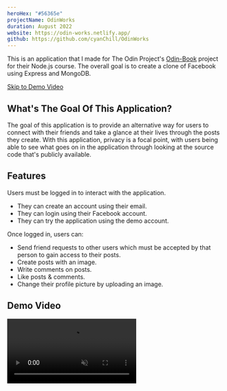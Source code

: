 ```yaml
---
heroHex: "#56365e"
projectName: OdinWorks
duration: August 2022
website: https://odin-works.netlify.app/
github: https://github.com/cyanChill/OdinWorks
---
```


This is an application that I made for The Odin Project's [Odin-Book](https://www.theodinproject.com/lessons/nodejs-odin-book) project for their Node.js course. The overall goal is to create a clone of Facebook using Express and MongoDB.

<a href="#demo-video">Skip to Demo Video</a>

## What's The Goal Of This Application?

The goal of this application is to provide an alternative way for users to connect with their friends and take a glance at their lives through the posts they create. With this application, privacy is a focal point, with users being able to see what goes on in the application through looking at the source code that's publicly available.

## Features

Users must be logged in to interact with the application.

- They can create an account using their email.
- They can login using their Facebook account.
- They can try the application using the demo account.

Once logged in, users can:

- Send friend requests to other users which must be accepted by that person to gain access to their posts.
- Create posts with an image.
- Write comments on posts.
- Like posts & comments.
- Change their profile picture by uploading an image.

## Demo Video

<video src="/projects/odinworks/demo.mp4" controls muted />

## Building The Application

### Setup

For this application, compared to PC Parts List, I decided to create an Express app from scratch instead of using the Express template created from `express-generator`. In addition, instead of using a template engine, I decided to write the front end on React.

### Challenge 1: Authentication

`Passport` is an authentication middleware for Node.js that can be easily integrated with Express applications. This allows us to set up authentication using a username & password along with Facebook.

This is pretty much the first time I used this library, and the documentation was helpful for the most part. At the time I was working on this project, there was no documentation on how we would authenticate with Facebook, so that took some figuring out to do. In addition, authenticating with Facebook was difficult due to trying to figure out how to register our application with Facebook as Facebook's developer interface is a bit cluttered.

#### Identifying the Current User

With authentication, we also want to identify the current user. In order to do this, I created a middleware which checks to see if the user currently accessing our server is authenticated. If they are, it means there exists an authorization token in their headers, which we can extract and read. Given the token is valid, we can then search for that user in our database and return their user object.

```javascript
/* A portion from "backend/utils/jwt.js" */

// Middleware to read JWT token data (we know the "authorization" header
// exists and is valid from the passport check)
exports.readToken = [
  passport.authenticate("jwt", { session: false }),

  async (req, res, next) => {
    // Get auth bearer token value
    const bearerToken = req.headers["authorization"].split(" ")[1];
    try {
      const authData = jwt.verify(bearerToken, process.env.SECRET_KEY);
      if (!authData)
        return res.status(403).json({ message: "Unknown payload." });
      // Validate Id in Token:
      const user = await User.findById(authData.id);
      if (!user) throw new Error("Invalid token."); // Goto catch block
      req.userId = authData.id;
      return next();
    } catch (err) {
      debug(err);
      return res.status(403).json({ message: "Invalid token." });
    }
  },
];
```

### Challenge 2: Content Distribution

#### Limiting Our Content To Friends

One of the main focal points of this application is that the content we post is only visible to our friends. This means I need to figure out how we can restrict routes in the back end such that only the people with access can read it (ie: owners or friends).

The method I decided on to solve this problem is to create middleware that checks if the current user is a friend, or the owner of the content being accessed. This is applied to the routes which end in `/:userId`, which specifies content for that user.

```javascript
/* A portion from "backend/utils/routeMiddleware.js" */

// Checks if :userId param is for a valid user & sets req.currentUser
exports.validUserId = async (req, res, next) => {
  try {
    const user = await User.findById(req.params.userId);
    if (!user) return res.status(404).json({ message: "User does not exist." });
    req.currentUser = user;
    return next();
  } catch (err) {
    debug(err);
    return res.status(500).json({
      message: "Something went wrong while verifying the userId.",
    });
  }
};

// Gets all relations with :userId
exports.getRelations = async (req, res, next) => {
  req.isOwner = req.userId === req.params.userId;
  req.isFriend = req.currentUser.friends.includes(req.userId);
  req.hasSentRequest = req.currentUser.friendRequests.includes(req.userId);
  req.isFriendOrOwner = req.isFriend || req.isOwner;

  return next();
};
```

#### Displaying A Feed Of Accessible Content

The next problem I need to figure out is how we would create a feed such that it only contains content from either us or our friends. This ended up being solved in a simple way in fact. Due to these routes typically being limited to authenticated users and since we require knowing the user who's accessing these routes, we save the user object in the requests made to our back-end routes. On these user objects, we have a property which is an array containing the ids of our friends. So, to get a feed of content we have access to, we can query our database to look for content from any user in that array plus our user id.

### More Mongoose Learnings

Since some of our models contain arrays (ie: containing list of friends or likers), I need a way to insert values into those arrays safely (ie: when adding a friend or liking a post). With using Mongoose as an interface for MongoDB, I've been using the `$push` operator to add values to those arrays. However, if we think about it, it's not safe as it might be possible to push a value multiple times into that array if a user maliciously opens multiple tabs and does an action all at the same time. To combat this, I found the `$addToSet` operator to be a better fit as it'll allow the array to only have a single copy of a value due to treating it as a set with this operation.

### Challenge 3: Uploading Images

Since I want to host this application, saving images locally wasn't going to be an option. I've decided to utilize **Firebase Storage** as the method of storing the images uploaded to my application due to it being free and our application being a small project, in which storage concerns isn't that much of an issue. To interact with Firebase in the back end, it's necessary to use `firebase-admin`.

Essentially, we followed a similar pattern to what was done with <Link href="/projects/overview/pc-parts-list#improvement-1-adding-image-upload">uploading images with my PC Parts List project</Link>. There are some differences, however. The first difference is that we're using the `sharp` library to convert our image into the `.webp` format for lower storage size. Second, is that we have to upload that image to Firebase Storage and get a link to its location. Luckily, there's a method in which we can direct where the file will be stored and get a permanent link to its location.

We first want to create a file path for where the file will be located.

```javascript
const destination = `odinworks/${uploaderId}/${imgRefId}.webp`;
```

We then want to create something called a "download token", which will be used to help create a permanent link to that file. In our case, we'll use a UUID string for its value.

```javascript
const downloadToken = uuidv4();
```

Then, we want to upload the image and update its metadata to contain this download token which will be used in the permanent link to the image.

```javascript
const newFile = bucket.file(destination);
await newFile.save(webpBuffer); // Upload Image
// Update metadata for obtainable downloadUrl
await newFile.setMetadata({
  metadata: { firebaseStorageDownloadTokens: downloadToken },
});
```

Finally, the permanent link to the image is formatted in the following way that consists of the image location, its download token, and the name used for our Firebase storage (automatically generated by Firebase when we create a Firebase application).

```javascript
return `https://firebasestorage.googleapis.com/v0/b/${
  process.env.FIREBASE_BUCKET_NAME
}.appspot.com/o/${encodeURIComponent(
  destination
)}?alt=media&token=${downloadToken}`;
```

Having access to this link also allows us to delete the file as we can extract the file location from the link which is used for file deletion in Firebase.

### Demo Account

Since some users may want to try the application without creating an account, I provided a demo account they can use on the login screen. With this in mind, we need to modify our back end a bit such that the demo account is always available (for example, you can't delete it). All other features are available, such as making friends, creating posts & comments, and updating our profile.

> I'm aware there's an inherent risk of having this demo account as malicious users may do some unsavory things on the account as the data doesn't get reset.

### Tests

For the back end, I did write some tests fork mocking login & signup requests, creating posts & comments, deleting posts & comments, and fetching users. All of this required reconfiguring how I imported MongoDB into our Express application. This means I'll utilize a fake MongoDB database with `mongodb-memory-server` along with the `supertest` library to mock requests to my back-end endpoints.

### Debugging

Sometimes, we may want some debug messages on productions. However, not all debug messages should appear as they may clutter up the console. That's where the `debug` library comes in, which allows us to label console log messages and conditionally allow which ones to show during a development environment or in the production environment.

We can create a "label" for the debug messages and use it to log values into the console with the following code:

```javascript
const debug = require("debug")("authController");
debug(err);
```

Then, we use the `DEBUG` environment variable (located in the `.env` file) and give it a comma-separated list of labels which will allow those labels to display their debug messages in the console. So, in a development environment, the `DEBUG` environment variable may contain all the debug labels while in production, only some of those labels are in the `DEBUG` variable.

### Rate Limiting

For logins and signups, I added a rate limiter to limit 5 requests every 15 minutes to the login route & 10 requests per hour for the signup route. This will probably never be encountered by the user unless they try brute-forcing into an account that they don't own.

```javascript
/* A portion from "backend/routes/auth.js" */

const rateLimit = require("express-rate-limit");

const limiterLogin = rateLimit({
  windowMs: 15 * 60 * 1000, // 15 minutes
  max: 5, // Limit each IP to 5 requests per 'window'
  standardHeaders: true, // Return rate limit info in the `RateLimit-*` headers
  legacyHeaders: false, // Disable the `X-RateLimit-*` headers
  message: JSON.stringify({
    errors: [{ msg: "You can login up to 5 times per 15 minutes." }],
  }),
});

/* Apply this rate limiter to the "regular" login routes below */
router.use(limiterLogin);

/* Handle non-Facebook logins */
router.post("/login", authController.normalLogin);

/* Login as Demo Account */
router.get("/login/demo", authController.demoLogin);
```

## Overall Learnings

1. Setting up authentication using Passport.
2. Using middleware as a method to deterministically distribute content.
3. Using features of Mongoose to safely prevent duplicate entries in an array field in our data.
4. Uploading images to Firebase instead of saving them locally.
5. Setting up a demo account for users to try my application without signing in.
6. Doing integration tests on my server using SuperTest and a mock MongoDB database with `mongodb-memory-server`.
7. Conditionally show what debug messages appear for production and development environments.
8. Rate limiting routes on my server.
